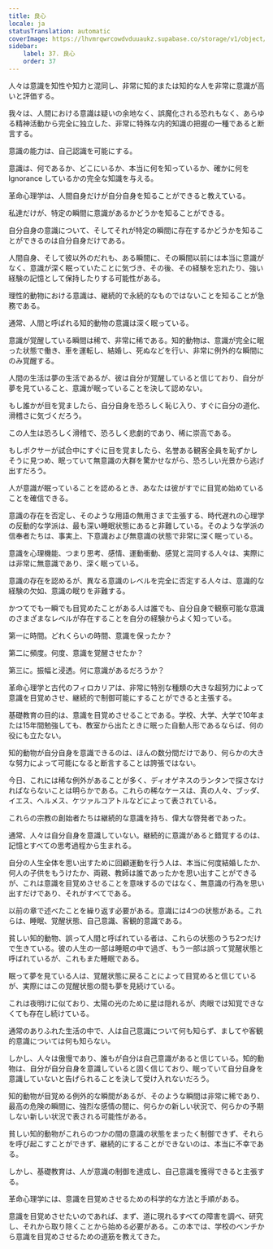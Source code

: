 ```yaml
---
title: 良心
locale: ja
statusTranslation: automatic
coverImage: https://lhvmrqwrcowdvduuaukz.supabase.co/storage/v1/object/public/strapi-uploads/small_cover-educacion-fundamental.webp-2d51a7828a2b1309555be27f7e2a61a0.webp
sidebar:
    label: 37. 良心
    order: 37
---
```

人々は意識を知性や知力と混同し、非常に知的または知的な人を非常に意識が高いと評価する。

我々は、人間における意識は疑いの余地なく、誤魔化される恐れもなく、あらゆる精神活動から完全に独立した、非常に特殊な内的知識の把握の一種であると断言する。

意識の能力は、自己認識を可能にする。

意識は、何であるか、どこにいるか、本当に何を知っているか、確かに何を Ignorance しているかの完全な知識を与える。

革命心理学は、人間自身だけが自分自身を知ることができると教えている。

私達だけが、特定の瞬間に意識があるかどうかを知ることができる。

自分自身の意識について、そしてそれが特定の瞬間に存在するかどうかを知ることができるのは自分自身だけである。

人間自身、そして彼以外のだれも、ある瞬間に、その瞬間以前には本当に意識がなく、意識が深く眠っていたことに気づき、その後、その経験を忘れたり、強い経験の記憶として保持したりする可能性がある。

理性的動物における意識は、継続的で永続的なものではないことを知ることが急務である。

通常、人間と呼ばれる知的動物の意識は深く眠っている。

意識が覚醒している瞬間は稀で、非常に稀である。知的動物は、意識が完全に眠った状態で働き、車を運転し、結婚し、死ぬなどを行い、非常に例外的な瞬間にのみ覚醒する。

人間の生活は夢の生活であるが、彼は自分が覚醒していると信じており、自分が夢を見ていること、意識が眠っていることを決して認めない。

もし誰かが目を覚ましたら、自分自身を恐ろしく恥じ入り、すぐに自分の道化、滑稽さに気づくだろう。

この人生は恐ろしく滑稽で、恐ろしく悲劇的であり、稀に崇高である。

もしボクサーが試合中にすぐに目を覚ましたら、名誉ある観客全員を恥ずかしそうに見つめ、眠っていて無意識の大群を驚かせながら、恐ろしい光景から逃げ出すだろう。

人が意識が眠っていることを認めるとき、あなたは彼がすでに目覚め始めていることを確信できる。

意識の存在を否定し、そのような用語の無用さまで主張する、時代遅れの心理学の反動的な学派は、最も深い睡眠状態にあると非難している。そのような学派の信奉者たちは、事実上、下意識および無意識の状態で非常に深く眠っている。

意識を心理機能、つまり思考、感情、運動衝動、感覚と混同する人々は、実際には非常に無意識であり、深く眠っている。

意識の存在を認めるが、異なる意識のレベルを完全に否定する人々は、意識的な経験の欠如、意識の眠りを非難する。

かつてでも一瞬でも目覚めたことがある人は誰でも、自分自身で観察可能な意識のさまざまなレベルが存在することを自分の経験からよく知っている。

第一に時間。どれくらいの時間、意識を保ったか？

第二に頻度。何度、意識を覚醒させたか？

第三に。振幅と浸透。何に意識があるだろうか？

革命心理学と古代のフィロカリアは、非常に特別な種類の大きな超努力によって意識を目覚めさせ、継続的で制御可能にすることができると主張する。

基礎教育の目的は、意識を目覚めさせることである。学校、大学、大学で10年または15年間勉強しても、教室から出たときに眠った自動人形であるならば、何の役にも立たない。

知的動物が自分自身を意識できるのは、ほんの数分間だけであり、何らかの大きな努力によって可能になると断言することは誇張ではない。

今日、これには稀な例外があることが多く、ディオゲネスのランタンで探さなければならないことは明らかである。これらの稀なケースは、真の人々、ブッダ、イエス、ヘルメス、ケツァルコアトルなどによって表されている。

これらの宗教の創始者たちは継続的な意識を持ち、偉大な啓発者であった。

通常、人々は自分自身を意識していない。継続的に意識があると錯覚するのは、記憶とすべての思考過程から生まれる。

自分の人生全体を思い出すために回顧運動を行う人は、本当に何度結婚したか、何人の子供をもうけたか、両親、教師は誰であったかを思い出すことができるが、これは意識を目覚めさせることを意味するのではなく、無意識の行為を思い出すだけであり、それがすべてである。

以前の章で述べたことを繰り返す必要がある。意識には4つの状態がある。これらは、睡眠、覚醒状態、自己意識、客観的意識である。

貧しい知的動物、誤って人間と呼ばれている者は、これらの状態のうち2つだけで生きている。彼の人生の一部は睡眠の中で過ぎ、もう一部は誤って覚醒状態と呼ばれているが、これもまた睡眠である。

眠って夢を見ている人は、覚醒状態に戻ることによって目覚めると信じているが、実際にはこの覚醒状態の間も夢を見続けている。

これは夜明けに似ており、太陽の光のために星は隠れるが、肉眼では知覚できなくても存在し続けている。

通常のありふれた生活の中で、人は自己意識について何も知らず、ましてや客観的意識については何も知らない。

しかし、人々は傲慢であり、誰もが自分は自己意識があると信じている。知的動物は、自分が自分自身を意識していると固く信じており、眠っていて自分自身を意識していないと告げられることを決して受け入れないだろう。

知的動物が目覚める例外的な瞬間があるが、そのような瞬間は非常に稀であり、最高の危険の瞬間に、強烈な感情の間に、何らかの新しい状況で、何らかの予期しない新しい状況で表される可能性がある。

貧しい知的動物がこれらのつかの間の意識の状態をまったく制御できず、それらを呼び起こすことができず、継続的にすることができないのは、本当に不幸である。

しかし、基礎教育は、人が意識の制御を達成し、自己意識を獲得できると主張する。

革命心理学には、意識を目覚めさせるための科学的な方法と手順がある。

意識を目覚めさせたいのであれば、まず、道に現れるすべての障害を調べ、研究し、それから取り除くことから始める必要がある。この本では、学校のベンチから意識を目覚めさせるための道筋を教えてきた。

